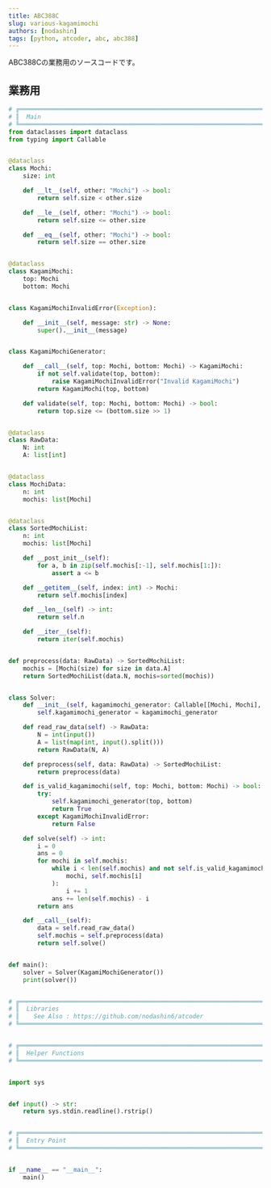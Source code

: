 ```yaml
---
title: ABC388C
slug: various-kagamimochi
authors: [nodashin]
tags: [python, atcoder, abc, abc388]
---
```


ABC388Cの業務用のソースコードです。


<!-- truncate -->


## 業務用


```python
# ╔════════════════════════════════════════════════════════════════════════════════════╗
# ║  Main                                                                              ║
# ╚════════════════════════════════════════════════════════════════════════════════════╝
from dataclasses import dataclass
from typing import Callable


@dataclass
class Mochi:
    size: int

    def __lt__(self, other: "Mochi") -> bool:
        return self.size < other.size

    def __le__(self, other: "Mochi") -> bool:
        return self.size <= other.size

    def __eq__(self, other: "Mochi") -> bool:
        return self.size == other.size


@dataclass
class KagamiMochi:
    top: Mochi
    bottom: Mochi


class KagamiMochiInvalidError(Exception):

    def __init__(self, message: str) -> None:
        super().__init__(message)


class KagamiMochiGenerator:

    def __call__(self, top: Mochi, bottom: Mochi) -> KagamiMochi:
        if not self.validate(top, bottom):
            raise KagamiMochiInvalidError("Invalid KagamiMochi")
        return KagamiMochi(top, bottom)

    def validate(self, top: Mochi, bottom: Mochi) -> bool:
        return top.size <= (bottom.size >> 1)


@dataclass
class RawData:
    N: int
    A: list[int]


@dataclass
class MochiData:
    n: int
    mochis: list[Mochi]


@dataclass
class SortedMochiList:
    n: int
    mochis: list[Mochi]

    def __post_init__(self):
        for a, b in zip(self.mochis[:-1], self.mochis[1:]):
            assert a <= b

    def __getitem__(self, index: int) -> Mochi:
        return self.mochis[index]

    def __len__(self) -> int:
        return self.n

    def __iter__(self):
        return iter(self.mochis)


def preprocess(data: RawData) -> SortedMochiList:
    mochis = [Mochi(size) for size in data.A]
    return SortedMochiList(data.N, mochis=sorted(mochis))


class Solver:
    def __init__(self, kagamimochi_generator: Callable[[Mochi, Mochi], KagamiMochi]):
        self.kagamimochi_generator = kagamimochi_generator

    def read_raw_data(self) -> RawData:
        N = int(input())
        A = list(map(int, input().split()))
        return RawData(N, A)

    def preprocess(self, data: RawData) -> SortedMochiList:
        return preprocess(data)

    def is_valid_kagamimochi(self, top: Mochi, bottom: Mochi) -> bool:
        try:
            self.kagamimochi_generator(top, bottom)
            return True
        except KagamiMochiInvalidError:
            return False

    def solve(self) -> int:
        i = 0
        ans = 0
        for mochi in self.mochis:
            while i < len(self.mochis) and not self.is_valid_kagamimochi(
                mochi, self.mochis[i]
            ):
                i += 1
            ans += len(self.mochis) - i
        return ans

    def __call__(self):
        data = self.read_raw_data()
        self.mochis = self.preprocess(data)
        return self.solve()


def main():
    solver = Solver(KagamiMochiGenerator())
    print(solver())


# ╔════════════════════════════════════════════════════════════════════════════════════╗
# ║  Libraries                                                                         ║
# ║    See Also : https://github.com/nodashin6/atcoder                                 ║
# ╚════════════════════════════════════════════════════════════════════════════════════╝


# ╔════════════════════════════════════════════════════════════════════════════════════╗
# ║  Helper Functions                                                                  ║
# ╚════════════════════════════════════════════════════════════════════════════════════╝


import sys


def input() -> str:
    return sys.stdin.readline().rstrip()


# ╔════════════════════════════════════════════════════════════════════════════════════╗
# ║  Entry Point                                                                       ║
# ╚════════════════════════════════════════════════════════════════════════════════════╝


if __name__ == "__main__":
    main()

```